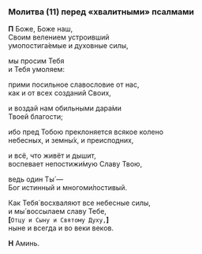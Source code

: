 <span id="molitva11" />

### Молитва (11) перед «хвалитными» псалмами

**П** Боже, Боже наш,  
Своим велением устроивший  
умопостига́емые и духовные силы,

мы просим Тебя  
и Тебя умоляем:

прими посильное славословие от нас,  
как и от всех созданий Своих,

и воздай нам обильными дара́ми  
Твоей благости;

ибо пред Тобою преклоняется всякое колено  
небесных, и земны́х, и преисподних,

и всё, что живёт и дышит,  
воспевает непостижи́мую Славу Твою,

ведь один Ты́ —  
Бог истинный и многоми́лостивый.

Как Тебя́ восхваляют все небесные силы,  
и мы́ воссылаем славу Тебе,  
**[**`Отцу и Сыну и Святому Духу,`**]**  
ныне и всегда и во веки веков.

**Н** Аминь.
